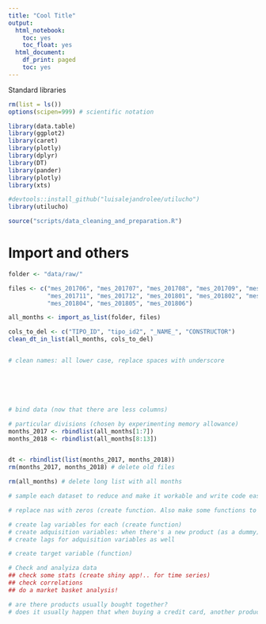 ```yaml
---
title: "Cool Title"
output:
  html_notebook:
    toc: yes
    toc_float: yes
  html_document:
    df_print: paged
    toc: yes
---
```


Standard libraries
```r
rm(list = ls())
options(scipen=999) # scientific notation

library(data.table)
library(ggplot2)
library(caret)
library(plotly)
library(dplyr)
library(DT)
library(pander)
library(plotly)
library(xts)

#devtools::install_github("luisalejandrolee/utilucho")
library(utilucho)

source("scripts/data_cleaning_and_preparation.R")

```

# Import and others

```r
folder <- "data/raw/"

files <- c("mes_201706", "mes_201707", "mes_201708", "mes_201709", "mes_201710",
           "mes_201711", "mes_201712", "mes_201801", "mes_201802", "mes_201803",
           "mes_201804", "mes_201805", "mes_201806")

all_months <- import_as_list(folder, files)

```

```r

cols_to_del <- c("TIPO_ID", "tipo_id2", "_NAME_", "CONSTRUCTOR")
clean_dt_in_list(all_months, cols_to_del)



```


```r



# clean names: all lower case, replace spaces with underscore






# bind data (now that there are less columns)

# particular divisions (chosen by experimenting memory allowance)
months_2017 <- rbindlist(all_months[1:7])
months_2018 <- rbindlist(all_months[8:13])


dt <- rbindlist(list(months_2017, months_2018))
rm(months_2017, months_2018) # delete old files

rm(all_months) # delete long list with all months

```




```r

# sample each dataset to reduce and make it workable and write code easier.

# replace nas with zeros (create function. Also make some functions to give give median, etc)

# create lag variables for each (create function)
# create adquisition variables: when there's a new product (as a dummy) and when dropping one
# create lags for adquisition variables as well

# create target variable (function)

# Check and analyiza data
## check some stats (create shiny app!.. for time series)
## check correlations
## do a market basket analysis!

# are there products usually bought together?
# does it usually happen that when buying a credit card, another product is always owned?

```




```r

```























